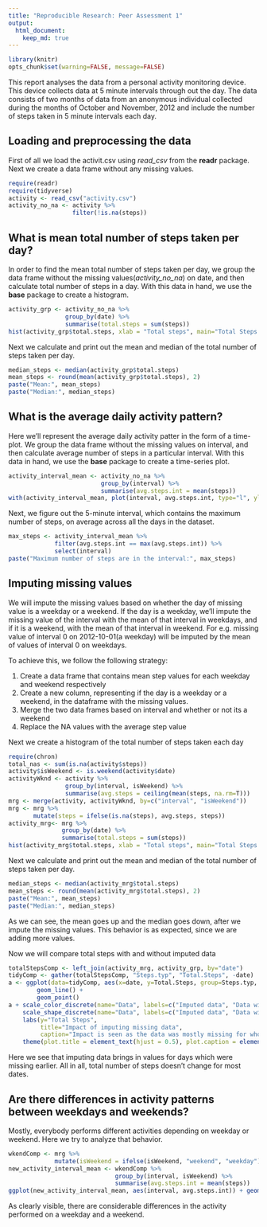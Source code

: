 ```yaml
---
title: "Reproducible Research: Peer Assessment 1"
output: 
  html_document:
    keep_md: true
---
```


```r
library(knitr)
opts_chunk$set(warning=FALSE, message=FALSE)
```


This report analyses the data from a personal activity monitoring device. This device collects data at 5 minute intervals through out the day. The data consists of two months of data from an anonymous individual collected during the months of October and November, 2012 and include the number of steps taken in 5 minute intervals each day.

## Loading and preprocessing the data
First of all we load the activit.csv using *read_csv* from the **readr** package. Next we create a data frame without any missing values. 
```r
require(readr)
require(tidyverse)
activity <- read_csv("activity.csv")
activity_no_na <- activity %>% 
                  filter(!is.na(steps))
```



## What is mean total number of steps taken per day?
In order to find the mean total number of steps taken per day, we group the data frame without the missing values(*activity_no_na*) on date, and then calculate total number of steps in a day. With this data in hand, we use the **base** package to create a histogram. 
```r
activity_grp <- activity_no_na %>% 
                group_by(date) %>% 
                summarise(total.steps = sum(steps))
hist(activity_grp$total.steps, xlab = "Total steps", main="Total Steps in October and November", col="yellow")
```

Next we calculate and print out the mean and median of the total number of steps taken per day.

```r
median_steps <- median(activity_grp$total.steps)
mean_steps <- round(mean(activity_grp$total.steps), 2)
paste("Mean:", mean_steps)
paste("Median:", median_steps)
```


## What is the average daily activity pattern?
Here we'll represent the average daily activity patter in the form of a time-plot. We group the data frame without the missing values on interval,  and then calculate average number of steps in a particular interval. With this data in hand, we use the **base** package to create a time-series plot.  
```r
activity_interval_mean <- activity_no_na %>% 
                          group_by(interval) %>% 
                          summarise(avg.steps.int = mean(steps))
with(activity_interval_mean, plot(interval, avg.steps.int, type="l", ylab = "Average steps", main = "Average number of steps taken, averaged across all days"))
```

Next, we figure out the 5-minute interval, which contains the maximum number of steps, on average across all the days in the dataset.
```r
max_steps <- activity_interval_mean %>% 
             filter(avg.steps.int == max(avg.steps.int)) %>% 
             select(interval)
paste("Maximum number of steps are in the interval:", max_steps)
```




## Imputing missing values
We will impute the missing values based on whether the day of missing value is a weekday or a weekend. If the day is a weekday, we'll impute the missing value of the interval with the mean of that interval in weekdays, and if it is a weekend, with the mean of that interval in weekend. For e.g. missing value of interval 0 on 2012-10-01(a weekday) will be imputed by the mean of values of interval 0 on weekdays.  

To achieve this, we follow the following strategy:

1. Create a data frame that contains mean step values for each weekday and weekend respectively
2. Create a new column, representing if the day is a weekday or a weekend, in the dataframe with the missing values.
3. Merge the two data frames based on interval and whether or not its a weekend
4. Replace the NA values with the average step value

Next we create a histogram of the total number of steps taken each day

```r
require(chron)
total_nas <- sum(is.na(activity$steps))
activity$isWeekend <- is.weekend(activity$date) 
activityWknd <- activity %>% 
                group_by(interval, isWeekend) %>% 
                summarise(avg.steps = ceiling(mean(steps, na.rm=T)))
mrg <- merge(activity, activityWknd, by=c("interval", "isWeekend"))
mrg <- mrg %>% 
       mutate(steps = ifelse(is.na(steps), avg.steps, steps))
activity_mrg<- mrg %>% 
               group_by(date) %>% 
               summarise(total.steps = sum(steps))
hist(activity_mrg$total.steps, xlab = "Total steps", main="Total Steps in October and November", col="yellow")

```

Next we calculate and print out the mean and median of the total number of steps taken per day.

```r
median_steps <- median(activity_mrg$total.steps)
mean_steps <- round(mean(activity_mrg$total.steps), 2)
paste("Mean:", mean_steps)
paste("Median:", median_steps)
```

As we can see, the mean goes up and the median goes down, after we impute the missing values. This behavior is as expected, since we are adding more values.

Now we will compare total steps with and without imputed data

```r
totalStepsComp <- left_join(activity_mrg, activity_grp, by="date") 
tidyComp <- gather(totalStepsComp, "Steps.typ", "Total.Steps", -date)
a <- ggplot(data=tidyComp, aes(x=date, y=Total.Steps, group=Steps.typ, shape=Steps.typ, color=Steps.typ)) + 
        geom_line() + 
        geom_point()
a + scale_color_discrete(name="Data", labels=c("Imputed data", "Data with missing values")) + 
    scale_shape_discrete(name="Data", labels=c("Imputed data", "Data with missing values")) + 
    labs(y="Total Steps", 
         title="Impact of imputing missing data",
         caption="Impact is seen as the data was mostly missing for whole days")   + 
    theme(plot.title = element_text(hjust = 0.5), plot.caption = element_text(hjust=0.5))
```

Here we see that imputing data brings in values for days which were missing earlier. All in all, total number of steps doesn't change for most dates.


## Are there differences in activity patterns between weekdays and weekends?
Mostly, everybody performs different activities depending on weekday or weekend. Here we try to analyze that behavior.

```r
wkendComp <- mrg %>% 
             mutate(isWeekend = ifelse(isWeekend, "weekend", "weekday"))
new_activity_interval_mean <- wkendComp %>% 
                              group_by(interval, isWeekend) %>% 
                              summarise(avg.steps.int = mean(steps))
ggplot(new_activity_interval_mean, aes(interval, avg.steps.int)) + geom_line(color = "blue") + facet_wrap(~isWeekend, ncol = 1) + labs(y="Number of steps", x="Interval")
```

As clearly visible, there are considerable differences in the activity performed on a weekday and a weekend.
